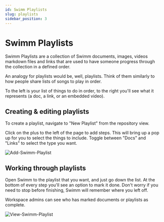 ```yaml
---
id: Swimm Playlists
slug: playlists
sidebar_position: 3
---
```


# Swimm Playlists

Swimm Playlists are a collection of Swimm documents, images, videos
markdown files and links that are used to have someone progress
through the collection in a defined order. 

An analogy for playlists would be, well, playlists. Think of them 
similarly to how people share lists of songs to play in order. 

To the left is your list of things to do in order, to the right you'll
see what it represents (a doc, a link, or an embedded video).

## Creating & editing playlists

To create a playlist, navigate to "New Playlist" from the repository view.

Click on the plus to the left of the page to add steps. This will bring up a pop up for you to select the things to include. Toggle between "Docs" and "Links" to select the type you want.

![Add-Swimm-Playlist](../../static/img/playlist-setup.png)

## Working through playlists

Open Swimm to the playlist that you want, and just go down the list. At the 
bottom of every step you'll see an option to mark it done. Don't worry if
you need to stop before finishing, Swimm will remember where you left off. 

Workspace admins can see who has marked documents or playlists as complete.

![View-Swimm-Playlist](../../static/img/playlist2.png)
